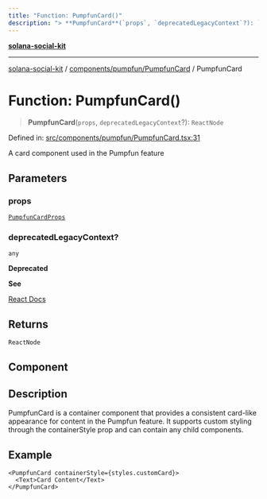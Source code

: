 ```yaml
---
title: "Function: PumpfunCard()"
description: "> **PumpfunCard**(`props`, `deprecatedLegacyContext`?): `ReactNode`"
---
```


[**solana-social-kit**](../../../../README.mdx)

***

[solana-social-kit](../../../../README.mdx) / [components/pumpfun/PumpfunCard](../README.mdx) / PumpfunCard

# Function: PumpfunCard()

> **PumpfunCard**(`props`, `deprecatedLegacyContext`?): `ReactNode`

Defined in: [src/components/pumpfun/PumpfunCard.tsx:31](https://github.com/SendArcade/solana-social-starter/blob/bd4b3556b8f469c27ebb06f4df65b3a36b43ba3b/src/components/pumpfun/PumpfunCard.tsx#L31)

A card component used in the Pumpfun feature

## Parameters

### props

[`PumpfunCardProps`](../interfaces/PumpfunCardProps.mdx)

### deprecatedLegacyContext?

`any`

**Deprecated**

**See**

[React Docs](https://legacy.reactjs.org/docs/legacy-context.html#referencing-context-in-lifecycle-methods)

## Returns

`ReactNode`

## Component

## Description

PumpfunCard is a container component that provides a consistent card-like appearance
for content in the Pumpfun feature. It supports custom styling through the containerStyle
prop and can contain any child components.

## Example

```tsx
<PumpfunCard containerStyle={styles.customCard}>
  <Text>Card Content</Text>
</PumpfunCard>
```
